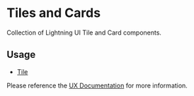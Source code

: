 # Tiles and Cards

Collection of Lightning UI Tile and Card components.

## Usage

* [Tile](?path=/docs/elements-tile--basic)

Please reference the [UX Documentation](https://etwiki.sys.comcast.net/display/XDSS/Tile+previews) for more information.
